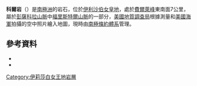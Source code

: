 {{Coord|83|29|S|50|38|W|source:GNIS|display=title}}

'''科爾岩'''（{{lang-en|Coal Rock}}）是[[南極洲|南極洲]]的岩石，位於[[伊利沙伯女皇地|伊利沙伯女皇地]]，處於[[費爾萊峰|費爾萊峰]]東南面7公里，屬於[[彭薩科拉山脈|彭薩科拉山脈]]中[[福里斯特爾山脈|福里斯特爾山脈]]的一部分，[[美國地質調查局|美國地質調查局]]根據測量和[[美國海軍|美國海軍]]拍攝的空中照片繪入地圖，現時由[[南極條約體系|南極條約體系]]管理。

==參考資料==
*{{cite gnis | type = antarid | id = 2909| name = Coal Rock | accessdate = 2011-11-16}}
*{{usgs-gazetteer|id=2909}}

{{DEFAULTSORT:Coal Rock}}
[[Category:伊莉莎白女王地岩層|Category:伊莉莎白女王地岩層]]


{{QueenElizabethLand-geo-stub}}